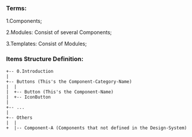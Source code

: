 
<Meta title="0/Introduction" />

### Terms:

1.Components;

2.Modules: Consist of several Components;

3.Templates: Consist of Modules;

### Items Structure Definition:

```code
+-- 0.Introduction
|
+-- Buttons (This's the Component-Category-Name)
|  |
|  +-- Button (This's the Component-Name)
|  +-- IconButton
|
+-- ...
|
+-- Others
|  |
+  |-- Component-A (Components that not defined in the Design-System)
```
